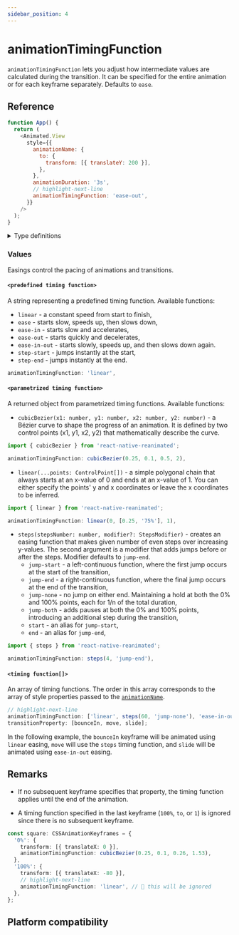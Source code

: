 ```yaml
---
sidebar_position: 4
---
```


# animationTimingFunction

`animationTimingFunction` lets you adjust how intermediate values are calculated during the transition. It can be specified for the entire animation or for each keyframe separately. Defaults to `ease`.


<InteractiveExample
  src={AnimationTimingFunctionBasicSrc}
  component={AnimationTimingFunctionBasic}
/>

## Reference

```javascript
function App() {
  return (
    <Animated.View
      style={{
        animationName: {
          to: {
            transform: [{ translateY: 200 }],
          },
        },
        animationDuration: '3s',
        // highlight-next-line
        animationTimingFunction: 'ease-out',
      }}
    />
  );
}
```

<details>
<summary>Type definitions</summary>

```typescript
type NormalizedCubicBezierEasing = {
  name: string;
  x1: number;
  y1: number;
  x2: number;
  y2: number;
};
type NormalizedLinearEasing = {
  name: string;
  points: Point[];
};
type NormalizedStepsEasing = {
  name: string;
  points: Point[];
};

type ControlPoint = number | [number, ...Percentage[]];

type StepsModifier =
  | 'jump-start'
  | 'start'
  | 'jump-end'
  | 'end'
  | 'jump-none'
  | 'jump-both';

type NormalizedCSSTimingFunction =
  | PredefinedTimingFunction
  | NormalizedCubicBezierEasing
  | NormalizedLinearEasing
  | NormalizedStepsEasing;

type PredefinedTimingFunction =
  | 'linear'
  | 'ease'
  | 'ease-in'
  | 'ease-out'
  | 'ease-in-out'
  | 'step-start'
  | 'step-end';

interface ParametrizedTimingFunction {
  toString(): string;
  normalize(): NormalizedCSSTimingFunction;
}

type CSSTimingFunction = PredefinedTimingFunction | ParametrizedTimingFunction;
type CSSAnimationTimingFunction = CSSTimingFunction | CSSTimingFunction[];
```

</details>

### Values

Easings control the pacing of animations and transitions.

#### `<predefined timing function>`

A string representing a predefined timing function. Available functions:

- `linear` - a constant speed from start to finish,
- `ease` - starts slow, speeds up, then slows down,
- `ease-in` - starts slow and accelerates,
- `ease-out` - starts quickly and decelerates,
- `ease-in-out` - starts slowly, speeds up, and then slows down again.
- `step-start` - jumps instantly at the start,
- `step-end` - jumps instantly at the end.

```typescript
animationTimingFunction: 'linear',
```

#### `<parametrized timing function>`

A returned object from parametrized timing functions. Available functions:

- `cubicBezier(x1: number, y1: number, x2: number, y2: number)` - a Bézier curve to shape the progress of an animation. It is defined by two control points (x1, y1, x2, y2) that mathematically describe the curve.

<Indent>

```typescript
import { cubicBezier } from 'react-native-reanimated';

animationTimingFunction: cubicBezier(0.25, 0.1, 0.5, 2),
```

</Indent>

- `linear(...points: ControlPoint[])` - a simple polygonal chain that always starts at an x-value of 0 and ends at an x-value of 1. You can either specify the points' y and x coordinates or leave the x coordinates to be inferred.

<Indent>

```typescript
import { linear } from 'react-native-reanimated';

animationTimingFunction: linear(0, [0.25, '75%'], 1),
```

</Indent>

- `steps(stepsNumber: number, modifier?: StepsModifier)` - creates an easing function that makes given number of even steps over increasing y-values. The second argument is a modifier that adds jumps before or after the steps. Modifier defaults to `jump-end`.
  - `jump-start` - a left-continuous function, where the first jump occurs at the start of the transition,
  - `jump-end` - a right-continuous function, where the final jump occurs at the end of the transition,
  - `jump-none` - no jump on either end. Maintaining a hold at both the 0% and 100% points, each for 1/n of the total duration,
  - `jump-both` - adds pauses at both the 0% and 100% points, introducing an additional step during the transition,
  - `start` - an alias for `jump-start`,
  - `end` - an alias for `jump-end`,

<Indent>

```typescript
import { steps } from 'react-native-reanimated';

animationTimingFunction: steps(4, 'jump-end'),
```

</Indent>

#### `<timing function[]>`

An array of timing functions. The order in this array corresponds to the array of style properties passed to the [`animationName`](/docs/next/next/css-animations/animation-name).

```javascript
// highlight-next-line
animationTimingFunction: ['linear', steps(60, 'jump-none'), 'ease-in-out'];
transitionProperty: [bounceIn, move, slide];
```

In the following example, the `bounceIn` keyframe will be animated using `linear` easing, `move` will use the `steps` timing function, and `slide` will be animated using `ease-in-out` easing.

## Remarks

- If no subsequent keyframe specifies that property, the timing function applies until the end of the animation.

- A timing function specified in the last keyframe (`100%`, `to`, or `1`) is ignored since there is no subsequent keyframe.

<Indent>

```typescript
const square: CSSAnimationKeyframes = {
  '0%': {
    transform: [{ translateX: 0 }],
    animationTimingFunction: cubicBezier(0.25, 0.1, 0.26, 1.53),
  },
  '100%': {
    transform: [{ translateX: -80 }],
    // highlight-next-line
    animationTimingFunction: 'linear', // 🚨 this will be ignored
  },
};
```

</Indent>

## Platform compatibility

<PlatformCompatibility android ios web />
